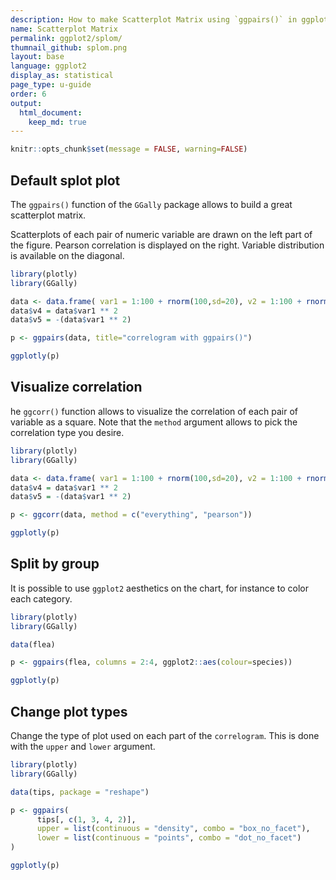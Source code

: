 ```yaml
---
description: How to make Scatterplot Matrix using `ggpairs()` in ggplot2 with Plotly.
name: Scatterplot Matrix
permalink: ggplot2/splom/
thumnail_github: splom.png
layout: base
language: ggplot2
display_as: statistical
page_type: u-guide
order: 6
output:
  html_document:
    keep_md: true
---
```


```r
knitr::opts_chunk$set(message = FALSE, warning=FALSE)
```

## Default splot plot

The `ggpairs()` function of the `GGally` package allows to build a great scatterplot matrix.

Scatterplots of each pair of numeric variable are drawn on the left part of the figure. Pearson correlation is displayed on the right. Variable distribution is available on the diagonal.

```r
library(plotly)
library(GGally)

data <- data.frame( var1 = 1:100 + rnorm(100,sd=20), v2 = 1:100 + rnorm(100,sd=27), v3 = rep(1, 100) + rnorm(100, sd = 1))
data$v4 = data$var1 ** 2
data$v5 = -(data$var1 ** 2)

p <- ggpairs(data, title="correlogram with ggpairs()")

ggplotly(p)
```


<!--------------------- EXAMPLE BREAK ------------------------->

## Visualize correlation

he `ggcorr()` function allows to visualize the correlation of each pair of variable as a square. Note that the `method` argument allows to pick the correlation type you desire.

```r
library(plotly)
library(GGally)

data <- data.frame( var1 = 1:100 + rnorm(100,sd=20), v2 = 1:100 + rnorm(100,sd=27), v3 = rep(1, 100) + rnorm(100, sd = 1))
data$v4 = data$var1 ** 2
data$v5 = -(data$var1 ** 2)

p <- ggcorr(data, method = c("everything", "pearson"))

ggplotly(p)
```

<!--------------------- EXAMPLE BREAK ------------------------->

## Split by group
It is possible to use `ggplot2` aesthetics on the chart, for instance to color each category.

```r
library(plotly)
library(GGally)

data(flea)

p <- ggpairs(flea, columns = 2:4, ggplot2::aes(colour=species))

ggplotly(p)
```


<!--------------------- EXAMPLE BREAK ------------------------->

## Change plot types

Change the type of plot used on each part of the `correlogram`. This is done with the `upper` and `lower` argument.

```r
library(plotly)
library(GGally)

data(tips, package = "reshape")

p <- ggpairs(
      tips[, c(1, 3, 4, 2)],
      upper = list(continuous = "density", combo = "box_no_facet"),
      lower = list(continuous = "points", combo = "dot_no_facet")
)

ggplotly(p)
```

<!--------------------- EXAMPLE BREAK ------------------------->